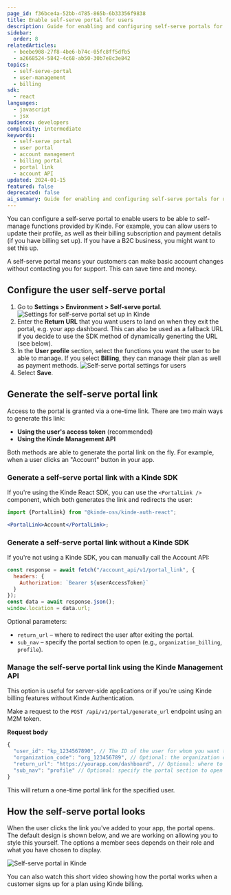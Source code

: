 ```yaml
---
page_id: f36bce4a-52bb-4785-865b-6b33356f9838
title: Enable self-serve portal for users
description: Guide for enabling and configuring self-serve portals for users including profile management, billing access, and multiple methods for generating portal links with SDK and API examples.
sidebar:
  order: 8
relatedArticles:
  - beebe908-27f8-4be6-b74c-05fc8ff5dfb5
  - a2668524-5842-4c68-ab50-30b7e8c3e842
topics:
  - self-serve-portal
  - user-management
  - billing
sdk:
  - react
languages:
  - javascript
  - jsx
audience: developers
complexity: intermediate
keywords:
  - self-serve portal
  - user portal
  - account management
  - billing portal
  - portal link
  - account API
updated: 2024-01-15
featured: false
deprecated: false
ai_summary: Guide for enabling and configuring self-serve portals for users including profile management, billing access, and multiple methods for generating portal links with SDK and API examples.
---
```


You can configure a self-serve portal to enable users to be able to self-manage functions provided by Kinde. For example, you can allow users to update their profile, as well as their billing subscription and payment details (if you have billing set up). If you have a B2C business, you might want to set this up.

A self-serve portal means your customers can make basic account changes without contacting you for support. This can save time and money.

## Configure the user self-serve portal

1. Go to **Settings > Environment > Self-serve portal**.
   ![Settings for self-serve portal set up in Kinde](https://imagedelivery.net/skPPZTHzSlcslvHjesZQcQ/81169031-611b-402a-20f7-47c84f53b600/public)
2. Enter the **Return URL** that you want users to land on when they exit the portal, e.g. your app dashboard. This can also be used as a fallback URL if you decide to use the SDK method of dynamically generting the URL (see below).
3. In the **User profile** section, select the functions you want the user to be able to manage. If you select **Billing**, they can manage their plan as well as payment methods.
   ![Self-serve portal settings for users](https://imagedelivery.net/skPPZTHzSlcslvHjesZQcQ/f821e9c5-497d-41f0-b373-2755320d1c00/public)
4. Select **Save**.

## Generate the self-serve portal link

Access to the portal is granted via a one-time link. There are two main ways to generate this link:

- **Using the user's access token** (recommended)
- **Using the Kinde Management API**

Both methods are able to generate the portal link on the fly. For example, when a user clicks an "Account" button in your app.

### Generate a self-serve portal link with a Kinde SDK

If you're using the Kinde React SDK, you can use the `<PortalLink />` component, which both generates the link and redirects the user:

```jsx
import {PortalLink} from "@kinde-oss/kinde-auth-react";

<PortalLink>Account</PortalLink>;
```

### Generate a self-serve portal link without a Kinde SDK

If you're not using a Kinde SDK, you can manually call the Account API:

```js
const response = await fetch("/account_api/v1/portal_link", {
  headers: {
    Authorization: `Bearer ${userAccessToken}`
  }
});
const data = await response.json();
window.location = data.url;
```

Optional parameters:

- `return_url` – where to redirect the user after exiting the portal.
- `sub_nav` – specify the portal section to open (e.g., `organization_billing`, `profile`).

### Manage the self-serve portal link using the Kinde Management API

This option is useful for server-side applications or if you're using Kinde billing features without Kinde Authentication.

Make a request to the `POST /api/v1/portal/generate_url` endpoint using an M2M token.

**Request body**

```js
{
  "user_id": "kp_1234567890", // The ID of the user for whom you want to generate the portal link
  "organization_code": "org_123456789", // Optional: the organization code for which the portal link is generated
  "return_url": "https://yourapp.com/dashboard", // Optional: where to redirect the user after exiting the portal
  "sub_nav": "profile" // Optional: specify the portal section to open (e.g., `organization_billing`, `profile`)
}
```

This will return a one-time portal link for the specified user.

## How the self-serve portal looks

When the user clicks the link you've added to your app, the portal opens. The default design is shown below, and we are working on allowing you to style this yourself. The options a member sees depends on their role and what you have chosen to display.

![Self-serve portal in Kinde](https://imagedelivery.net/skPPZTHzSlcslvHjesZQcQ/4b3574c5-a499-4da5-e8d0-467d56255e00/public)

You can also watch this short video showing how the portal works when a customer signs up for a plan using Kinde billing.

<YoutubeVideo videoId="xxVwZW8OxIA" videoTitle="The customer billing experience with Kinde"/>

